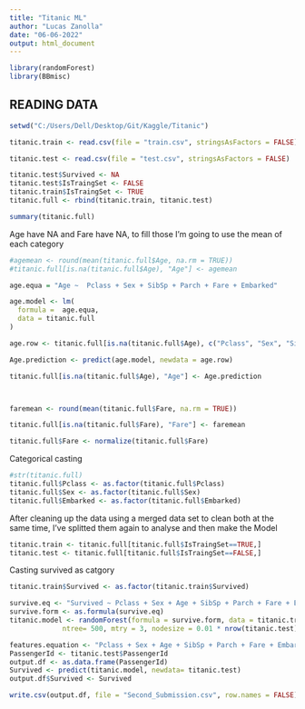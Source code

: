 ```yaml
---
title: "Titanic ML"
author: "Lucas Zanolla"
date: "06-06-2022"
output: html_document
---
```


```r
library(randomForest)
library(BBmisc)
```



## READING DATA


```r
setwd("C:/Users/Dell/Desktop/Git/Kaggle/Titanic")

titanic.train <- read.csv(file = "train.csv", stringsAsFactors = FALSE)

titanic.test <- read.csv(file = "test.csv", stringsAsFactors = FALSE)
```

```r
titanic.test$Survived <- NA
titanic.test$IsTraingSet <- FALSE
titanic.train$IsTraingSet <- TRUE
titanic.full <- rbind(titanic.train, titanic.test)
```

```r
summary(titanic.full)
```


Age have NA and Fare have NA, to fill those I'm going to use the mean of each category 

```r
#agemean <- round(mean(titanic.full$Age, na.rm = TRUE))
#titanic.full[is.na(titanic.full$Age), "Age"] <- agemean

age.equa = "Age ~  Pclass + Sex + SibSp + Parch + Fare + Embarked"

age.model <- lm(
  formula =  age.equa,
  data = titanic.full
)

age.row <- titanic.full[is.na(titanic.full$Age), c("Pclass", "Sex", "SibSp" , "Parch" , "Fare" ,"Embarked")]

Age.prediction <- predict(age.model, newdata = age.row)

titanic.full[is.na(titanic.full$Age), "Age"] <- Age.prediction



faremean <- round(mean(titanic.full$Fare, na.rm = TRUE))

titanic.full[is.na(titanic.full$Fare), "Fare"] <- faremean

titanic.full$Fare <- normalize(titanic.full$Fare)
```


Categorical casting
```r
#str(titanic.full)
titanic.full$Pclass <- as.factor(titanic.full$Pclass)
titanic.full$Sex <- as.factor(titanic.full$Sex)
titanic.full$Embarked <- as.factor(titanic.full$Embarked)

```



After cleaning up the data using a merged data set to clean both at the same time, I've splitted them again to analyse and then make the Model

```r
titanic.train <- titanic.full[titanic.full$IsTraingSet==TRUE,]
titanic.test <- titanic.full[titanic.full$IsTraingSet==FALSE,]

```


Casting survived as catgory

```r
titanic.train$Survived <- as.factor(titanic.train$Survived)
```


```r
survive.eq <- "Survived ~ Pclass + Sex + Age + SibSp + Parch + Fare + Embarked"
survive.form <- as.formula(survive.eq)
titanic.model <- randomForest(formula = survive.form, data = titanic.train, 
             ntree= 500, mtry = 3, nodesize = 0.01 * nrow(titanic.test))
```



```r
features.equation <- "Pclass + Sex + Age + SibSp + Parch + Fare + Embarked"
PassengerId <- titanic.test$PassengerId
output.df <- as.data.frame(PassengerId)
Survived <- predict(titanic.model, newdata= titanic.test)
output.df$Survived <- Survived
```


```r
write.csv(output.df, file = "Second_Submission.csv", row.names = FALSE)
```



